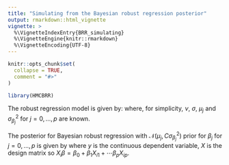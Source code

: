 ```yaml
---
title: "Simulating from the Bayesian robust regression posterior"
output: rmarkdown::html_vignette
vignette: >
  %\VignetteIndexEntry{BRR_simulating}
  %\VignetteEngine{knitr::rmarkdown}
  %\VignetteEncoding{UTF-8}
---
```


```r
knitr::opts_chunk$set(
  collapse = TRUE,
  comment = "#>"
)
```

```r
library(HMCBRR)
```

The robust regression model is given by:
\begin{align}
    y & = X\beta + \varepsilon \\
    \varepsilon_{i} & \sim \text{t}(\nu, 0, \sigma) \quad i=1,\dots,n \\
    y_{i} & \sim \text{t}(\nu, X_{i} \beta, \sigma) \quad i=1,\dots,n\\
    \beta_{j} & \sim \mathcal{N}(\mu_{j}, \sigma_{\beta_{j}}^{2}) \quad j=0,\dots,p
\end{align}
where, for simplicity, $\nu$, $\sigma$, $\mu_{j}$ and $\sigma_{\beta_{j}}^{2}$ for $j=0,\dots,p$ are known.

The posterior for Bayesian robust regression with $\mathcal{N}(\mu_{j}, C\sigma_{\beta_{j}}^{2})$ prior for $\beta_{j}$ for $j=0,\dots,p$ is given by
\begin{align}
    \pi(\beta|X,y) 
    & = \left[ \prod_{i=1}^{n} \frac{\Gamma(\frac{\nu+1}{2})}{\Gamma(\frac{\nu}{2}) \sqrt{\pi\nu} \sigma} \left( 1 + \frac{1}{\nu} \left( \frac{y_{i}-X_{i}\beta}{\sigma} \right)^{2} \right)^{-\left(\frac{\nu+1}{2}\right)} \right] \nonumber \\
    & \qquad \times \left[ \prod_{j=0}^{p} \frac{1}{\sqrt{2\pi C\sigma_{\beta_{j}}^{2}}} \exp \left( - \frac{(\beta_{j}-\mu_{j})^{2}}{2C\sigma_{\beta_{j}}^{2}} \right) \right],
\end{align}
where $y$ is the continuous dependent variable, $X$ is the design matrix so $X_{i} \beta = \beta_{0} + \beta_{1} X_{i1} + \cdots \beta_{p} X_{ip}$.


